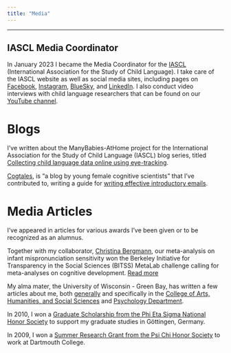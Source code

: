 ```yaml
---
title: "Media"
---
```


----

## IASCL Media Coordinator

In January 2023 I became the Media Coordinator for the [IASCL](https://www.childlanguage.org/) (International Association for the Study of Child Language). I take care of the IASCL website as well as social media sites, including pages on [Facebook](https://www.facebook.com/InternationalAssociationForTheStudyOfChildLanguage), [Instagram](https://www.instagram.com/iascl_childlang/), [BlueSky](https://bsky.app/profile/iasclchildlang.bsky.social), and [LinkedIn](https://www.linkedin.com/company/iascl/). I also conduct video interviews with child language researchers that can be found on our [YouTube channel](https://www.youtube.com/@childlanguage).

# Blogs

I've written about the ManyBabies-AtHome project for the International Association for the Study of Child Language (IASCL) blog series, titled [Collecting child language data online using eye-tracking](https://www.childlanguage.org/blog/ly8fs3g7bz8h17h7dregyfqvt3ozu1).

[Cogtales](https://cogtales.wordpress.com/), is "a blog by young female cognitive scientists" that I've contributed to, writing a guide for [writing effective introductory emails](https://cogtales.wordpress.com/2017/01/13/how-to-write-effective-introductory-emails/).

# Media Articles

I've appeared in articles for various awards I've been given or to be recognized as an alumnus.

Together with my collaborator, [Christina Bergmann](https://sites.google.com/site/chbergma/), our meta-analysis on infant mispronunciation sensitivity won the Berkeley Initiative for Transparency in the Social Sciences (BITSS) MetaLab challenge calling for meta-analyses on cognitive development. [Read more](https://www.bitss.org/2018/07/24/metalab-awards-three-contribution-challenge-prizes/)

My alma mater, the University of Wisconsin - Green Bay, has written a few articles about me, both [generally](https://news.uwgb.edu/featured/alumni/05/30/alumni-rising-research-sparks-international-career-for-von-holzen/) and specifically in the [College of Arts, Humanities, and Social Sciences](https://cahsseffect.org/featuredalumni/featured-alum-katie-von-holzen/) and [Psychology Department](https://blog.uwgb.edu/uwgbpsych/featured-alumnus-katie-von-holzen/).

In 2010, I won a [Graduate Scholarship from the Phi Eta Sigma National Honor Society](https://news.uwgb.edu/log-news/releases/05/11/graduate-scholarship-1081/) to support my graduate studies in Göttingen, Germany.

In 2009, I won a [Summer Research Grant from the Psi Chi Honor Society](https://www.psychologicalscience.org/observer/apspsi-chi-summer-research-grant-winners#.WNqK42-GOUk) to work at Dartmouth College.

